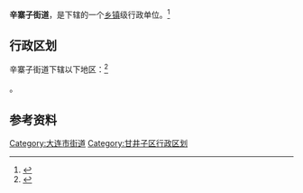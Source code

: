 {{中国乡级行政区|21/02/11/014/000}}

'''辛寨子街道'''，是{{PRC admin/fullname|21/02/11/014/000|3}}下辖的一个[[乡镇|乡镇]]级行政单位。<ref>{{PRC admin/ref sgc|{{PRC admin/parent|21/02/11/014/000}}}}</ref>

== 行政区划 ==

辛寨子街道下辖以下地区：<ref>{{PRC admin/ref sgc|21/02/11/014/000}}</ref>

{{PRC admin/children|21/02/11/014/000}}。

== 参考资料 ==

{{reflist}}

{{辽宁省大连市甘井子区行政区划}}
{{辽宁行政区划小作品}}
[[Category:大连市街道|Category:大连市街道]]
[[Category:甘井子区行政区划|Category:甘井子区行政区划]]